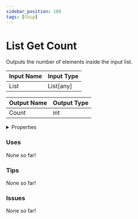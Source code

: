 ```yaml
---
sidebar_position: 180
tags: [Chip]
---
```


# List Get Count

Outputs the number of elements inside the input list.




<EsbSvg />

| Input Name | Input Type |
|-----------|-----------|
| List | List[any] |

| Output Name | Output Type |
|-----------|-----------|
| Count | int |


<details>
  <summary>Properties</summary>
  <div>
    <div>
    <table>
      <thead>
        <tr>
          <th>Is beta required?</th>
          <th>❌</th>
        </tr>
        <tr>
          <th>Is this chip a trolling risk?</th>
          <th>❌</th>
        </tr>
        <tr>
          <th>Chip UUID</th>
          <th>0493204d-9815-49a9-8c87-4dedf5ccf7e8</th>
        </tr>
      </thead>
    </table>
    </div>
  </div>
</details>

### Uses

None so far!

### Tips

None so far!

### Issues

None so far!